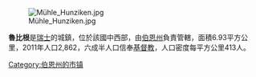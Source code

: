 [[Image:Mühle_Hunziken.jpg|right]]

'''魯比根'''是[[瑞士|瑞士]]的城鎮，位於該國中西部，由[[伯恩州|伯恩州]]負責管轄，面積6.93平方公里，2011年人口2,862，六成半人口信奉[[基督教|基督教]]，人口密度每平方公里413人。

{{Switzerland-geo-stub}}
[[Category:伯恩州的市镇|Category:伯恩州的市镇]]